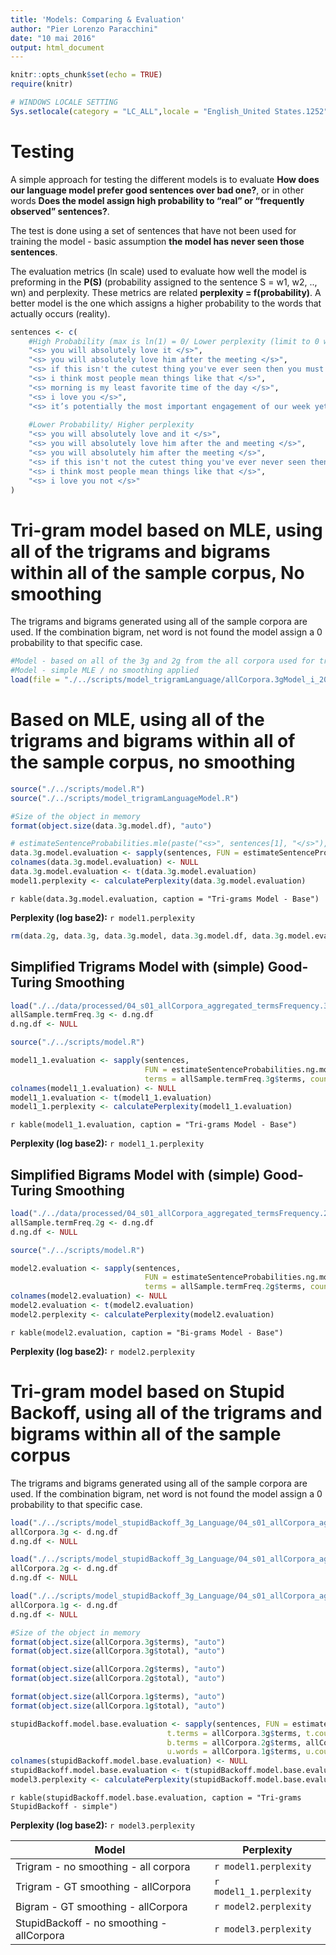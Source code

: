 ```yaml
---
title: 'Models: Comparing & Evaluation'
author: "Pier Lorenzo Paracchini"
date: "10 mai 2016"
output: html_document
---
```


```r
knitr::opts_chunk$set(echo = TRUE)
require(knitr)

# WINDOWS LOCALE SETTING
Sys.setlocale(category = "LC_ALL",locale = "English_United States.1252")

```

# Testing

A simple approach for testing the different models is to evaluate  __How does our language model prefer good sentences over bad one?__, or in other words __Does the model assign high probability to "real" or "frequently observed" sentences?__.

The test is done using a set of sentences that have not been used for training the model - basic assumption __the model has never seen those sentences__.

The evaluation metrics (ln scale) used to evaluate how well the model is preforming in the __P(S)__ (probability assigned to the sentence S = w1, w2, .., wn) and perplexity. These metrics are related __perplexity = f(probability)__. A better model is the one which assigns a higher probability to the words that actually occurs (reality).

```r
sentences <- c(
    #High Probability (max is ln(1) = 0/ Lower perplexity (limit to 0 when ln(1))
    "<s> you will absolutely love it </s>",
    "<s> you will absolutely love him after the meeting </s>",
    "<s> if this isn't the cutest thing you've ever seen then you must be insane </s>",
    "<s> i think most people mean things like that </s>",
    "<s> morning is my least favorite time of the day </s>",
    "<s> i love you </s>",
    "<s> it’s potentially the most important engagement of our week yet it’s the one the majority of us aren’t even penciling into our agendas </s>",
    
    #Lower Probability/ Higher perplexity
    "<s> you will absolutely love and it </s>",
    "<s> you will absolutely love him after the and meeting </s>",
    "<s> you will absolutely him after the meeting </s>",
    "<s> if this isn't not the cutest thing you've ever never seen then you must be insane </s>",
    "<s> i think most people mean things like that </s>",
    "<s> i love you not </s>"
)
```

# Tri-gram model based on MLE, using all of the trigrams and bigrams within all of the sample corpus, No smoothing

The trigrams and bigrams generated using all of the sample corpora are used. If the combination bigram, net word is not found the model assign a 0 probability to that specific case.

```r
#Model - based on all of the 3g and 2g from the all corpora used for training
#Model - simple MLE / no smoothing applied
load(file = "./../scripts/model_trigramLanguage/allCorpora.3gModel_i_2016-05-10.rdata")
```

# Based on MLE, using all of the trigrams and bigrams within all of the sample corpus, no smoothing

```r
source("./../scripts/model.R")
source("./../scripts/model_trigramLanguageModel.R")

#Size of the object in memory
format(object.size(data.3g.model.df), "auto")

# estimateSentenceProbabilities.mle(paste("<s>", sentences[1], "</s>"), data.3g.model.df)
data.3g.model.evaluation <- sapply(sentences, FUN = estimateSentenceProbabilities.mle, data.3g.model.df)
colnames(data.3g.model.evaluation) <- NULL
data.3g.model.evaluation <- t(data.3g.model.evaluation)
model1.perplexity <- calculatePerplexity(data.3g.model.evaluation)
```

`r kable(data.3g.model.evaluation, caption = "Tri-grams Model - Base")`

__Perplexity (log base2):__ `r model1.perplexity`

```r
rm(data.2g, data.3g, data.3g.model, data.3g.model.df, data.3g.model.evaluation)
```

## Simplified Trigrams Model with (simple) Good-Turing Smoothing

```r
load("./../data/processed/04_s01_allCorpora_aggregated_termsFrequency.3g.rdata")
allSample.termFreq.3g <- d.ng.df
d.ng.df <- NULL
```


```r
source("./../scripts/model.R")

model1_1.evaluation <- sapply(sentences, 
                              FUN = estimateSentenceProbabilities.ng.model.simple.withGoodTuring.smoothing, 
                              terms = allSample.termFreq.3g$terms, counters = allSample.termFreq.3g$total, ng = 3)
colnames(model1_1.evaluation) <- NULL
model1_1.evaluation <- t(model1_1.evaluation)
model1_1.perplexity <- calculatePerplexity(model1_1.evaluation)
```

`r kable(model1_1.evaluation, caption = "Tri-grams Model - Base")`

__Perplexity (log base2):__ `r model1_1.perplexity`


## Simplified Bigrams Model with (simple) Good-Turing Smoothing

```r
load("./../data/processed/04_s01_allCorpora_aggregated_termsFrequency.2g.rdata")
allSample.termFreq.2g <- d.ng.df
d.ng.df <- NULL
```


```r
source("./../scripts/model.R")

model2.evaluation <- sapply(sentences, 
                              FUN = estimateSentenceProbabilities.ng.model.simple.withGoodTuring.smoothing, 
                              terms = allSample.termFreq.2g$terms, counters = allSample.termFreq.2g$total, ng = 2)
colnames(model2.evaluation) <- NULL
model2.evaluation <- t(model2.evaluation)
model2.perplexity <- calculatePerplexity(model2.evaluation)
```

`r kable(model2.evaluation, caption = "Bi-grams Model - Base")`

__Perplexity (log base2):__ `r model2.perplexity`


# Tri-gram model based on Stupid Backoff, using all of the trigrams and bigrams within all of the sample corpus

The trigrams and bigrams generated using all of the sample corpora are used. If the combination bigram, net word is not found the model assign a 0 probability to that specific case.

```r
load("./../scripts/model_stupidBackoff_3g_Language/04_s01_allCorpora_aggregated_termsFrequency.3g.rdata")
allCorpora.3g <- d.ng.df
d.ng.df <- NULL

load("./../scripts/model_stupidBackoff_3g_Language/04_s01_allCorpora_aggregated_termsFrequency.2g.rdata")
allCorpora.2g <- d.ng.df
d.ng.df <- NULL

load("./../scripts/model_stupidBackoff_3g_Language/04_s01_allCorpora_aggregated_termsFrequency.1g.rdata")
allCorpora.1g <- d.ng.df
d.ng.df <- NULL

#Size of the object in memory
format(object.size(allCorpora.3g$terms), "auto")
format(object.size(allCorpora.3g$total), "auto")

format(object.size(allCorpora.2g$terms), "auto")
format(object.size(allCorpora.2g$total), "auto")

format(object.size(allCorpora.1g$terms), "auto")
format(object.size(allCorpora.1g$total), "auto")
```

```r
stupidBackoff.model.base.evaluation <- sapply(sentences, FUN = estimateSentenceProbabilities,
                                   t.terms = allCorpora.3g$terms, t.counters = allCorpora.3g$total,
                                   b.terms = allCorpora.2g$terms, allCorpora.2g$total,
                                   u.words = allCorpora.1g$terms, u.counters = allCorpora.1g$total)
colnames(stupidBackoff.model.base.evaluation) <- NULL
stupidBackoff.model.base.evaluation <- t(stupidBackoff.model.base.evaluation)
model3.perplexity <- calculatePerplexity(stupidBackoff.model.base.evaluation)
```

`r kable(stupidBackoff.model.base.evaluation, caption = "Tri-grams StupidBackoff - simple")`

__Perplexity (log base2):__ `r model3.perplexity`


Model | Perplexity
------------- | -------------
Trigram - no smoothing - all corpora| `r model1.perplexity`
Trigram - GT smoothing - allCorpora | `r model1_1.perplexity`
Bigram - GT smoothing - allCorpora | `r model2.perplexity`
StupidBackoff - no smoothing - allCorpora | `r model3.perplexity`

